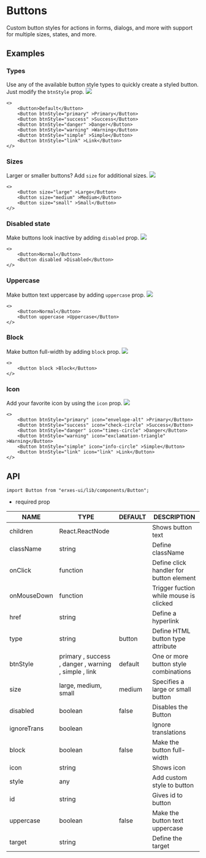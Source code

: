 # Buttons
Custom button styles for actions in forms, dialogs, and more with support for multiple sizes, states, and more.

## **Examples**
### **Types**
Use any of the available button style types to quickly create a styled button. Just modify the `btnStyle` prop.
![](https://imagedelivery.net/5m26Aj-CutMXPPNacMs_yQ/4558996c-ab58-44ac-a85f-e4d3d6e1c000/public)
```tsx
<>
	<Button>Default</Button>
	<Button btnStyle="primary" >Primary</Button> 
	<Button btnStyle="success" >Success</Button> 
	<Button btnStyle="danger" >Danger</Button> 
	<Button btnStyle="warning" >Warning</Button> 
	<Button btnStyle="simple" >Simple</Button> 
	<Button btnStyle="link" >Link</Button>
</>
```

### **Sizes**
Larger or smaller buttons? Add `size` for additional sizes.
![](https://imagedelivery.net/5m26Aj-CutMXPPNacMs_yQ/1ae1f29c-431d-4f56-da6e-38e8d3d3a800/public)
```tsx
<>
	<Button size="large" >Large</Button> 
	<Button size="medium" >Medium</Button> 
	<Button size="small" >Small</Button>
</>
```

### **Disabled state**
Make buttons look inactive by adding `disabled` prop.
![](https://imagedelivery.net/5m26Aj-CutMXPPNacMs_yQ/033cc301-6ce6-415c-68b2-af2c80617b00/public)
```tsx
<>
	<Button>Normal</Button>
	<Button disabled >Disabled</Button>
</>
```
### **Uppercase**
Make button text uppercase by adding `uppercase` prop.
![](https://imagedelivery.net/5m26Aj-CutMXPPNacMs_yQ/60d9fa24-2016-4d44-d6bb-f056c8777d00/public)
```tsx
<>
	<Button>Normal</Button>
	<Button uppercase >Uppercase</Button>
</>
```

### Block
Make button full-width by adding `block` prop.
![](https://imagedelivery.net/5m26Aj-CutMXPPNacMs_yQ/08eb331b-00e9-4e11-728d-3784ea8a6400/public)
```tsx
<>
	<Button block >Block</Button>
</>
```

### **Icon**
Add your favorite icon by using the `icon` prop.
![](https://imagedelivery.net/5m26Aj-CutMXPPNacMs_yQ/41c7309c-4a1d-418c-b8e7-8a434f94e900/public)
```tsx
<>
	<Button btnStyle="primary" icon="envelope-alt" >Primary</Button> 
	<Button btnStyle="success" icon="check-circle" >Success</Button> 
	<Button btnStyle="danger" icon="times-circle" >Danger</Button> 
	<Button btnStyle="warning" icon="exclamation-triangle" >Warning</Button> 
	<Button btnStyle="simple" icon="info-circle" >Simple</Button> 
	<Button btnStyle="link" icon="link" >Link</Button>
</>
```

## **API**

```tsx
import Button from "erxes-ui/lib/components/Button";
```
* required prop

| NAME | TYPE | DEFAULT | DESCRIPTION |
| ---| --- | ---| --- |
| children | React.ReactNode |  | Shows button text |
| className	 | string |  | Define className |
| onClick | function| | Define click handler for button element |
| onMouseDown | function |  | Trigger fuction while mouse is clicked |
| href	 | string |  | Define a hyperlink |
| type | string | button | Define HTML button type attribute |
| btnStyle | primary , success , danger , warning , simple , link | default | One or more button style combinations |
| size | large, medium, small	 | medium | Specifies a large or small button |
| disabled | boolean | false | Disables the Button |
| ignoreTrans | boolean |  | Ignore translations |
| block | boolean | false | Make the button full-width |
| icon	 | string |  | Shows icon |
| style | any |  | Add custom style to button |
| id	 | string |  | Gives id to button |
| uppercase | boolean | false | Make the button text uppercase |
| target | string |  | Define the target |

